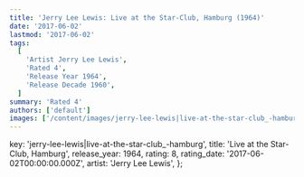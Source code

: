 ```yaml
---
title: 'Jerry Lee Lewis: Live at the Star-Club, Hamburg (1964)'
date: '2017-06-02'
lastmod: '2017-06-02'
tags:
  [
    'Artist Jerry Lee Lewis',
    'Rated 4',
    'Release Year 1964',
    'Release Decade 1960',
  ]
summary: 'Rated 4'
authors: ['default']
images: ['/content/images/jerry-lee-lewis|live-at-the-star-club_-hamburg.jpg']
---
```


  key: 'jerry-lee-lewis|live-at-the-star-club_-hamburg',
  title: 'Live at the Star-Club, Hamburg',
  release_year: 1964,
  rating: 8,
  rating_date: '2017-06-02T00:00:00.000Z',
  artist: 'Jerry Lee Lewis',
};

<MusicRating data={data} />
